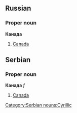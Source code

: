 ==Russian==
===Proper noun===
'''Канада'''
#[[Canada]]

==Serbian==
===Proper noun===
'''Канада''' ''f''
#[[Canada]]

[[Category:Serbian nouns:Cyrillic]]